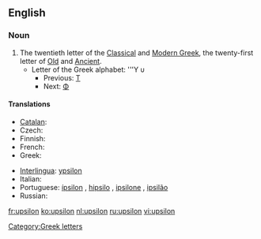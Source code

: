 ==English==
{{wikipedia}}

===Noun===
{{en-noun}}

# The twentieth letter of the [[Classical Greek|Classical]] and [[Modern Greek]], the twenty-first letter of [[Old Greek|Old]] and [[Ancient Greek|Ancient]].
#* Letter of the Greek alphabet: '''Υ υ
#** Previous: [[tau|Τ]]
#** Next: [[phi|Φ]]

====Translations====
{{trans-top|letter of the Greek alphabet}}
* [[Catalan]]: {{t|ca|ípsilon|f}}
* Czech: {{t-|cs|ypsilon|n}}
* Finnish: {{t+|fi|ypsilon}}
* French: {{t+|fr|upsilon}}
* Greek: {{t+|el|ύψιλον|sc=Grek}}
{{trans-mid}}
* [[Interlingua]]: [[ypsilon]]
* Italian: {{t|it|ipsilon}}
* Portuguese: [[ípsilon]] {{m}}, [[hipsilo]] {{m}}, [[ipsilone]] {{m}}, [[ipsilão]] {{m}}
* Russian: {{t+|ru|ипсилон|m|tr=ípsilon|sc=Cyrl}}
{{trans-bottom}}

[[Category:Greek letters]]

[[fr:upsilon]]
[[ko:upsilon]]
[[nl:upsilon]]
[[ru:upsilon]]
[[vi:upsilon]]